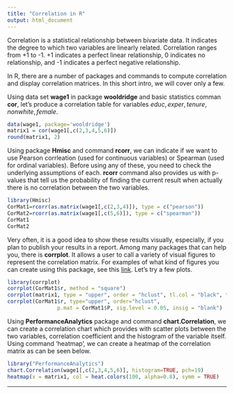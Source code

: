 ```yaml
---
title: "Correlation in R"
output: html_document
---
```



Correlation is a statistical relationship between bivariate data. It indicates the degree to which two variables are linearly related. Correlation ranges from +1 to -1. +1 indicates a perfect linear relationship, 0 indicates no relationship, and -1 indicates a perfect negative relationship.


In R, there are a number of packages and commands to compute correlation and display correlation matrices. In this short intro, we will cover only a few.


Using data set **wage1** in package **wooldridge** and basic statistics comman **cor**, let's produce a correlation table for variables $educ, exper, tenure, nonwhite, female$.


```r
data(wage1, package='wooldridge')
matrix1 = cor(wage1[,c(2,3,4,5,6)])
round(matrix1, 2)
```


Using package **Hmisc** and command **rcorr**, we can indicate if we want to use Pearson corrleation (used for continuous variables) or Spearman (used for ordinal variables). Before using any of these, you need to check the underlying assumptions of each. **rcorr** command also provides us with p-values that tell us the probability of finding the current result when actually there is no correlation between the two variables.


```r
library(Hmisc)
CorMat1=rcorr(as.matrix(wage1[,c(2,3,4)]), type = c("pearson"))
CorMat2=rcorr(as.matrix(wage1[,c(5,6)]), type = c("spearman"))
CorMat1
CorMat2
```


Very often, it is a good idea to show these results visually, especially, if you plan to publish your results in a report. Among many packages that can help you, there is **corrplot**. It allows a user to call a variety of visual figures to represent the correlation matrix. For examples of what kind of figures you can create using this package, see this [link](https://cran.r-project.org/web/packages/corrplot/vignettes/corrplot-intro.html). Let's try a few plots.


```r
library(corrplot)
corrplot(CorMat1$r, method = "square")
corrplot(matrix1, type = "upper", order = "hclust", tl.col = "black", tl.srt = 45)
corrplot(CorMat1$r, type="upper", order="hclust",
                p.mat = CorMat1$P, sig.level = 0.05, insig = "blank")
```


Using **PerformanceAnalytics** package and command **chart.Correlation**, we can create a correlation chart which provides with scatter plots between the two variables, correlation coefficient and the histogram of the variable itself. Using command 'heatmap', we can create a heatmap of the correlation matrix as can be seen below.


```r
library("PerformanceAnalytics")
chart.Correlation(wage1[,c(2,3,4,5,6)], histogram=TRUE, pch=19)
heatmap(x = matrix1, col = heat.colors(100, alpha=0.8), symm = TRUE)

```


---
